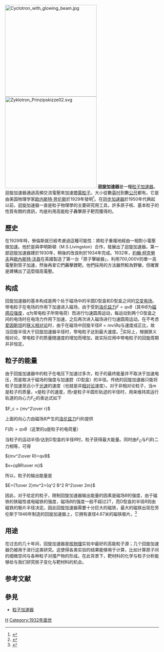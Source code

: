 {{NoteTA
|G1=Physics
}}
[[File:Cyclotron_with_glowing_beam.jpg|300px]]
[[File:Zyklotron_Prinzipskizze02.svg|300px]]
'''迴旋加速器'''是一種[[粒子加速器|粒子加速器]]。迴旋加速器通過高頻交流電壓來加速[[帶電粒子|帶電粒子]]。大小從數[[英吋|英吋]]到數[[公尺|公尺]]都有。它是由美国物理学家[[欧内斯特·劳伦斯|欧内斯特·劳伦斯]]於1929年發明<ref>{{cite web|language=en|publisher=Nobelprize.org|title=Ernest Lawrence|url=http://nobelprize.org/nobel_prizes/physics/laureates/1939/lawrence-bio.html|accessdate=2009-12-19|archive-date=2007-10-11|archive-url=https://web.archive.org/web/20071011075929/http://nobelprize.org/nobel_prizes/physics/laureates/1939/lawrence-bio.html|dead-url=no}}</ref>。在[[同步加速器|同步加速器]]於1950年代興起以前，迴旋加速器一直是粒子物理學的主要研究用工具，許多原子核、基本粒子的性質有關的資訊，均是利用高能粒子轟擊原子靶而獲得的。

== 歷史 ==

在1929年時，勞倫斯就已經考慮過這種可能性：將粒子重複地經由一相對小電壓做加速。他於是與李明斯頓（M.S.Livingston）合作，發展出了迴旋加速器。第一部迴旋加速器建於1930年，稍後的改良則於1934年完成。1932年，[[約翰·柯克勞夫|約翰·柯克勞夫]]與[[歐內斯特·沃吞|歐內斯特·沃吞]]在英國製造了第一台「原子擊破器」，利用700,000V的單一高電壓對質子加速，然後再拿它們轟擊鋰靶。他們採用的方法雖然較為野蠻，但確實是建構出了這麼個高電壓。

== 构成 ==

回旋加速器的基本构成是两个处于磁场中的半圆D型盒和D型盒之间的[[交变电场|交变电场]]。带电粒子在电场的作用下加速进入磁场，由于受到[[洛伦兹力|洛伦兹力]]<math>F=qvB</math>（其中<math>B</math>为[[磁感应强度|磁感应强度]]，<math>q</math>为带电粒子所带电荷）而进行匀速圆周运动，每运动到两个D型盒之间的电场时在电场力作用下加速，之后再次进入磁场进行匀速圆周运动。在不考虑[[爱因斯坦|爱因斯坦]]的[[狭义相对论|狭义相对论]]时，由于在磁场中回旋半径<math>R=mv/Bq</math>与速度成正比，故当回旋半径大于回旋加速器半径时，带电粒子达到最大速度。<ref>{{cite web|language=zh-cn|publisher=中山大学物理科学与工程技术学院|title=2.6带电粒子在电磁场中运动|url=http://spe.sysu.edu.cn/course/course/4/build/lesson2-6.htm|accessdate=2009-12-19|archive-date=2013-10-15|archive-url=https://web.archive.org/web/20131015011618/http://spe.sysu.edu.cn/course/course/4/build/lesson2-6.htm|dead-url=yes}}</ref>实际上，根据狭义相对论，带电粒子的质量随速度的增加而增加，故实际应用中带电粒子的回旋周期并非恒定。

== 粒子的能量 ==

由于回旋加速器中的粒子在电压下加速过多次，粒子的最终能量并不取决于加速电压，而是取决于磁场的强度与加速腔（D型盒）的半径。传统的回旋加速器只能将粒子加速至远小于[[光速|光速]]的速度（也就是非[[相对论|相对论]]速度）。对于非相对论粒子，当<math>m</math>是粒子的质量，<math>v</math>是粒子的速度，而<math>r</math>是粒子半圆形轨迹的半径时，用来维持其运行轨道的向心力<math>F_C</math>的表达式如下

<math>F_c = {mv^2\over r}</math>

上面的向心力由磁场<math>B</math>产生的[[洛伦兹力|洛伦兹力]]<math>F(B)</math>提供

<math>F(B)=qvB</math>（这里的<math>q</math>是粒子的电荷量）

当粒子的运动半径<math>r</math>达到D型盒的半径<math>R</math>时，粒子获得最大能量。同时由<math>F_C</math>与<math>F(B)</math>二力相等，可得

<math>{mv^2\over R}=qvB</math>

<math>v={qBR\over m}</math>

所以，粒子的输出能量是

<math>E={1\over 2}mv^2={q^2 B^2 R^2\over 2m}</math>

因此，对于给定的粒子，限制回旋加速器输出能量的因素是磁场<math>B</math>的强度，由于磁铁的铁磁性或电磁铁的强度，磁场<math>B</math>的强度一般不超过2T，而D型盒的半径<math>R</math>则由磁铁的极片半径决定。因此回旋加速器需要十分巨大的磁铁，最大的磁铁出现在劳伦斯于1946年制造的回旋加速器上，它拥有直径4.67米的磁铁极片。<ref>{{Cite web||publisher=Berkeley Lab Science Articles Archive|title=Ernest Lawrence's Cyclotron|url=https://www2.lbl.gov/Science-Articles/Archive/early-years.html|access-date=2021-11-29|archive-date=2013-01-28|archive-url=https://web.archive.org/web/20130128095951/http://www.lbl.gov:80/Science-Articles/Archive/early-years.html|dead-url=no}}</ref>

== 用途 ==

在过去的几十年间，回旋加速器是[[原子核物理学|核物理]]实验中最好的高能粒子源；几个回旋加速器仍被用于进行这类研究。这使得各类实验的结果能够用于计算，比如计算原子间的细微空间与各种粒子对撞产物的形成。在此背景下，靶材料的化学与粒子分析能够给与我们研究核子变化与靶材料的机会。

== 参考文献 ==
{{Reflist|2}}

== 參見 ==
*[[粒子加速器|粒子加速器]]

[[Category:粒子加速器|H]]
[[Category:1932年面世|Category:1932年面世]]
